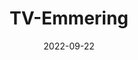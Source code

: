 ---
title: TV-Emmering
path: /
date: 2022-09-22
description: Begleitung und Dokumentation der Veranstaltungen von unserer Langzeit-Partnerschaften beim Turnverein Emmering.
image: "/images/igotshot/liftime/tve/tv-emmering-plakart.jpg"
categories: ["Igotshot Lifetime"]
category: ["Kultur"] 
tags: ["Fürstenfeldbruck"]
section: Art
keywords: "tv-emmering, Turnverein, Emmering"
beschreibung: "TV Emmering • Bilder und Erinnerungen aus dem Verein und die Veranstaltungen des Turnverein Emmering 1898 e.V. aus der Leichtathletik, Turnen und des Taekwondo vom Vereinsfotografen Michael Campos Viola."

draft: false
---